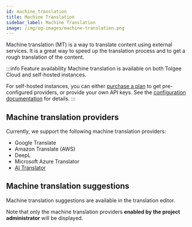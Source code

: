 ---
id: machine_translation
title: Machine Translation
sidebar_label: Machine Translation
image: /img/og-images/machine-translation.png
---


Machine translation (MT) is a way to translate content using external services.
It is a great way to speed up the translation process and to get a rough translation of the content.

:::info Feature availability
Machine translation is available on both Tolgee Cloud and self-hosted instances.

For self-hosted instances, you can either [purchase a plan](/platform/self_hosting/licensing) to get pre-configured providers, or provide your own API keys. See the [configuration documentation](/platform/self_hosting/configuration#tolgee-_-machine-translation) for details.
:::

## Machine translation providers

Currently, we support the following machine translation providers:

- Google Translate
- Amazon Translate (AWS)
- DeepL
- Microsoft Azure Translator
- [AI Translator](ai_translator)

## Machine translation suggestions

Machine translation suggestions are available in the translation editor.

Note that only the machine translation providers **enabled by the project administrator** will be displayed.

<ScreenshotWrapper
  src="/img/docs/platform/machine-translation.webp"
  alt="Machine translation suggestions"
/>
